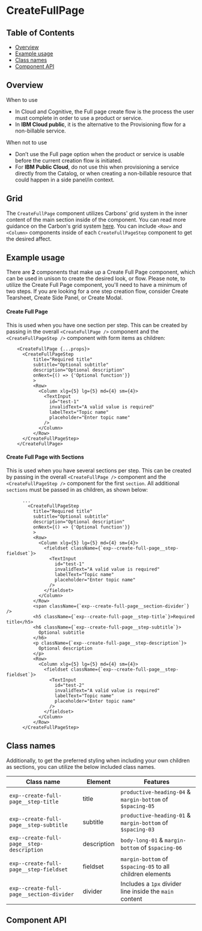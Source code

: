 
# CreateFullPage

## Table of Contents

- [Overview](#overview)
- [Example usage](#example-usage)
- [Class names](#class-names)
- [Component API](#component-api)

## Overview

When to use

- In Cloud and Cognitive, the Full page create flow is the process the user must
  complete in order to use a product or service.
- In **IBM Cloud public**, it is the alternative to the Provisioning flow for a
  non-billable service.

When not to use

- Don’t use the Full page option when the product or service is usable before
  the current creation flow is initiated.
- For **IBM Public Cloud**, do not use this when provisioning a service directly
  from the Catalog, or when creating a non-billable resource that could happen
  in a side panel/in context.

## Grid

The `CreateFullPage` component utilizes Carbons' grid system in the inner
content of the main section inside of the component. You can read more guidance
on the Carbon's grid system
[here](https://www.carbondesignsystem.com/guidelines/2x-grid/overview). You can
include `<Row>` and `<Column>` components inside of each `CreateFullPageStep`
component to get the desired affect.

## Example usage

There are **2** components that make up a Create Full Page component, which can
be used in unison to create the desired look, or flow. Please note, to utilize
the Create Full Page component, you'll need to have a minimum of two steps. If
you are looking for a one step creation flow, consider Create Tearsheet, Create
Side Panel, or Create Modal.

#### Create Full Page

This is used when you have one section per step. This can be created by passing
in the overall `<CreateFullPage />` component and the `<CreateFullPageStep />`
component with form items as children:

```
    <CreateFullPage {...props}>
      <CreateFullPageStep
          title="Required title"
          subtitle="Optional subtitle"
          description="Optional description"
          onNext={() => {'Optional function'}}
          >
          <Row>
            <Column xlg={5} lg={5} md={4} sm={4}>
              <TextInput
                id="test-1"
                invalidText="A valid value is required"
                labelText="Topic name"
                placeholder="Enter topic name"
              />
            </Column>
          </Row>
      </CreateFullPageStep>
    </CreateFullPage>
```

#### Create Full Page with Sections

This is used when you have several sections per step. This can be created by
passing in the overall `<CreateFullPage />` component and the
`<CreateFullPageStep />` component for the first `section`. All additional
`sections` must be passed in as children, as shown below:

```
      ...
        <CreateFullPageStep
          title="Required title"
          subtitle="Optional subtitle"
          description="Optional description"
          onNext={() => {'Optional function'}}
          >
          <Row>
            <Column xlg={5} lg={5} md={4} sm={4}>
              <fieldset className={`exp--create-full-page__step-fieldset`}>
                <TextInput
                  id="test-1"
                  invalidText="A valid value is required"
                  labelText="Topic name"
                  placeholder="Enter topic name"
                />
              </fieldset>
            </Column>
          </Row>
          <span className={`exp--create-full-page__section-divider`} />
          <h5 className={`exp--create-full-page__step-title`}>Required title</h5>
          <h6 className={`exp--create-full-page__step-subtitle`}>
            Optional subtitle
          </h6>
          <p className={`exp--create-full-page__step-description`}>
            Optional description
          </p>
          <Row>
            <Column xlg={5} lg={5} md={4} sm={4}>
              <fieldset className={`exp--create-full-page__step-fieldset`}>
                <TextInput
                  id="test-2"
                  invalidText="A valid value is required"
                  labelText="Topic name"
                  placeholder="Enter topic name"
                />
              </fieldset>
            </Column>
          </Row>
      </CreateFullPageStep>
```

## Class names

Additionally, to get the preferred styling when including your own children as
sections, you can utilize the below included class names.

| Class name                                | Element     | Features                                                   |
| ----------------------------------------- | ----------- | ---------------------------------------------------------- |
| `exp--create-full-page__step-title`       | title       | `productive-heading-04` & `margin-bottom` of `$spacing-05` |
| `exp--create-full-page__step-subtitle`    | subtitle    | `productive-heading-01` & `margin-bottom` of `$spacing-03` |
| `exp--create-full-page__step-description` | description | `body-long-01` & `margin-bottom` of `$spacing-06`          |
| `exp--create-full-page__step-fieldset`    | fieldset    | `margin-bottom` of `$spacing-05` to all children elements  |
| `exp--create-full-page__section-divider`  | divider     | Includes a `1px` divider line inside the `main` content    |

## Component API

<ArgsTable />
